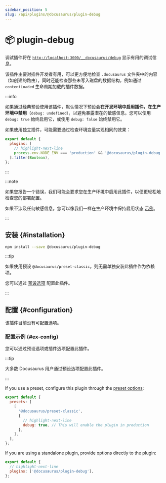 ```yaml
---
sidebar_position: 5
slug: /api/plugins/@docusaurus/plugin-debug
---
```


# 📦 plugin-debug


调试插件将在 [`http://localhost:3000/__docusaurus/debug`](http://localhost:3000/__docusaurus/debug) 显示有用的调试信息。

该插件主要对插件开发者有用，可以更方便地检查 `.docusaurus` 文件夹中的内容（如创建的路由），同时还能检查那些未写入磁盘的数据结构，例如通过 `contentLoaded` 生命周期加载的插件数据。

:::info

如果通过经典预设使用该插件，默认情况下预设会**在开发环境中启用插件，在生产环境中禁用**（`debug: undefined`），以避免暴露潜在的敏感信息。您可以使用 `debug: true` 始终启用它，或使用 `debug: false` 始终禁用它。

如果使用独立插件，可能需要通过检查环境变量实现相同的效果：

```js title="docusaurus.config.js"
export default {
  plugins: [
    // highlight-next-line
    process.env.NODE_ENV === 'production' && '@docusaurus/plugin-debug',
  ].filter(Boolean),
};
```

:::

:::note

如果您报告一个错误，我们可能会要求您在生产环境中启用此插件，以便更轻松地检查您的部署配置。

如果不涉及任何敏感信息，您可以像我们一样在生产环境中保持启用状态 [示例](/__docusaurus/debug)。

:::

## 安装 {#installation}

```bash npm2yarn
npm install --save @docusaurus/plugin-debug
```

:::tip

如果使用预设 `@docusaurus/preset-classic`，则无需单独安装此插件作为依赖项。

您可以通过 [预设选项](../../using-plugins.mdx#docusauruspreset-classic) 配置此插件。

:::

## 配置 {#configuration}

该插件目前没有可配置选项。

### 配置示例 {#ex-config}

您可以通过预设选项或插件选项配置此插件。

:::tip

大多数 Docusaurus 用户通过预设选项配置此插件。

:::

<Tabs groupId="api-config-ex">
<TabItem value="preset" label="Preset options">

If you use a preset, configure this plugin through the [preset options](../../using-plugins.mdx#docusauruspreset-classic):

```js title="docusaurus.config.js"
export default {
  presets: [
    [
      '@docusaurus/preset-classic',
      {
        // highlight-next-line
        debug: true, // This will enable the plugin in production
      },
    ],
  ],
};
```

</TabItem>
<TabItem value="plugin" label="Plugin Options">

If you are using a standalone plugin, provide options directly to the plugin:

```js title="docusaurus.config.js"
export default {
  // highlight-next-line
  plugins: ['@docusaurus/plugin-debug'],
};
```

</TabItem>
</Tabs>